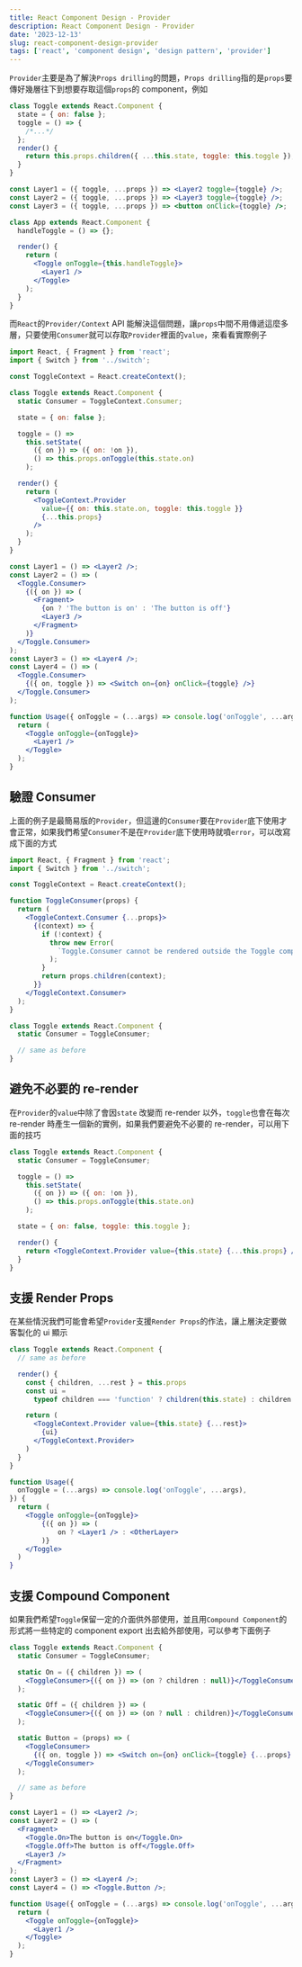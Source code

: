 ```yaml
---
title: React Component Design - Provider
description: React Component Design - Provider
date: '2023-12-13'
slug: react-component-design-provider
tags: ['react', 'component design', 'design pattern', 'provider']
---
```


`Provider`主要是為了解決`Props drilling`的問題，`Props drilling`指的是`props`要傳好幾層往下到想要存取這個`props`的 component，例如

```jsx
class Toggle extends React.Component {
  state = { on: false };
  toggle = () => {
    /*...*/
  };
  render() {
    return this.props.children({ ...this.state, toggle: this.toggle });
  }
}

const Layer1 = ({ toggle, ...props }) => <Layer2 toggle={toggle} />;
const Layer2 = ({ toggle, ...props }) => <Layer3 toggle={toggle} />;
const Layer3 = ({ toggle, ...props }) => <button onClick={toggle} />;

class App extends React.Component {
  handleToggle = () => {};

  render() {
    return (
      <Toggle onToggle={this.handleToggle}>
        <Layer1 />
      </Toggle>
    );
  }
}
```

而`React`的`Provider/Context` API 能解決這個問題，讓`props`中間不用傳遞這麼多層，只要使用`Consumer`就可以存取`Provider`裡面的`value`，來看看實際例子

```jsx
import React, { Fragment } from 'react';
import { Switch } from '../switch';

const ToggleContext = React.createContext();

class Toggle extends React.Component {
  static Consumer = ToggleContext.Consumer;

  state = { on: false };

  toggle = () =>
    this.setState(
      ({ on }) => ({ on: !on }),
      () => this.props.onToggle(this.state.on)
    );

  render() {
    return (
      <ToggleContext.Provider
        value={{ on: this.state.on, toggle: this.toggle }}
        {...this.props}
      />
    );
  }
}

const Layer1 = () => <Layer2 />;
const Layer2 = () => (
  <Toggle.Consumer>
    {({ on }) => (
      <Fragment>
        {on ? 'The button is on' : 'The button is off'}
        <Layer3 />
      </Fragment>
    )}
  </Toggle.Consumer>
);
const Layer3 = () => <Layer4 />;
const Layer4 = () => (
  <Toggle.Consumer>
    {({ on, toggle }) => <Switch on={on} onClick={toggle} />}
  </Toggle.Consumer>
);

function Usage({ onToggle = (...args) => console.log('onToggle', ...args) }) {
  return (
    <Toggle onToggle={onToggle}>
      <Layer1 />
    </Toggle>
  );
}
```

## 驗證 Consumer

上面的例子是最簡易版的`Provider`，但這邊的`Consumer`要在`Provider`底下使用才會正常，如果我們希望`Consumer`不是在`Provider`底下使用時就噴`error`，可以改寫成下面的方式

```jsx
import React, { Fragment } from 'react';
import { Switch } from '../switch';

const ToggleContext = React.createContext();

function ToggleConsumer(props) {
  return (
    <ToggleContext.Consumer {...props}>
      {(context) => {
        if (!context) {
          throw new Error(
            `Toggle.Consumer cannot be rendered outside the Toggle component`
          );
        }
        return props.children(context);
      }}
    </ToggleContext.Consumer>
  );
}

class Toggle extends React.Component {
  static Consumer = ToggleConsumer;

  // same as before
}
```

## 避免不必要的 re-render

在`Provider`的`value`中除了會因`state` 改變而 re-render 以外，`toggle`也會在每次 re-render 時產生一個新的實例，如果我們要避免不必要的 re-render，可以用下面的技巧

```jsx
class Toggle extends React.Component {
  static Consumer = ToggleConsumer;

  toggle = () =>
    this.setState(
      ({ on }) => ({ on: !on }),
      () => this.props.onToggle(this.state.on)
    );

  state = { on: false, toggle: this.toggle };

  render() {
    return <ToggleContext.Provider value={this.state} {...this.props} />;
  }
}
```

## 支援 Render Props

在某些情況我們可能會希望`Provider`支援`Render Props`的作法，讓上層決定要做客製化的 ui 顯示

```jsx
class Toggle extends React.Component {
  // same as before

  render() {
    const { children, ...rest } = this.props
    const ui =
      typeof children === 'function' ? children(this.state) : children

    return (
      <ToggleContext.Provider value={this.state} {...rest}>
        {ui}
      </ToggleContext.Provider>
    )
  }
}

function Usage({
  onToggle = (...args) => console.log('onToggle', ...args),
}) {
  return (
    <Toggle onToggle={onToggle}>
		{({ on }) => (
			on ? <Layer1 /> : <OtherLayer>
		)}
    </Toggle>
  )
}
```

## 支援 Compound Component

如果我們希望`Toggle`保留一定的介面供外部使用，並且用`Compound Component`的形式將一些特定的 component export 出去給外部使用，可以參考下面例子

```jsx
class Toggle extends React.Component {
  static Consumer = ToggleConsumer;

  static On = ({ children }) => (
    <ToggleConsumer>{({ on }) => (on ? children : null)}</ToggleConsumer>
  );

  static Off = ({ children }) => (
    <ToggleConsumer>{({ on }) => (on ? null : children)}</ToggleConsumer>
  );

  static Button = (props) => (
    <ToggleConsumer>
      {({ on, toggle }) => <Switch on={on} onClick={toggle} {...props} />}
    </ToggleConsumer>
  );

  // same as before
}

const Layer1 = () => <Layer2 />;
const Layer2 = () => (
  <Fragment>
    <Toggle.On>The button is on</Toggle.On>
    <Toggle.Off>The button is off</Toggle.Off>
    <Layer3 />
  </Fragment>
);
const Layer3 = () => <Layer4 />;
const Layer4 = () => <Toggle.Button />;

function Usage({ onToggle = (...args) => console.log('onToggle', ...args) }) {
  return (
    <Toggle onToggle={onToggle}>
      <Layer1 />
    </Toggle>
  );
}
```
